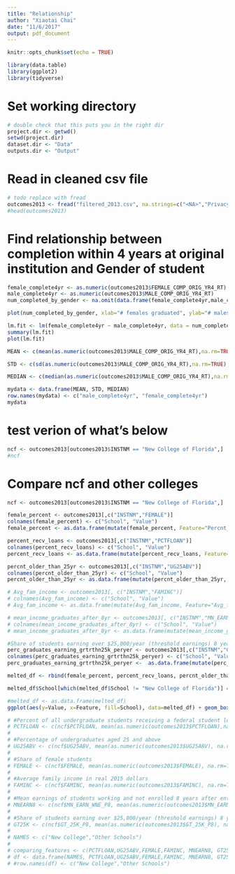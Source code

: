 ```yaml
---
title: "Relationship"
author: "Xiaotai Chai"
date: "11/6/2017"
output: pdf_document
---
```


```r
knitr::opts_chunk$set(echo = TRUE)
```

```r
library(data.table)
library(ggplot2)
library(tidyverse)
```


# Set working directory  
```r
# double check that this puts you in the right dir
project.dir <- getwd()
setwd(project.dir)
dataset.dir <- "Data"
outputs.dir <- "Output"
```

# Read in cleaned csv file
```r
# todo replace with fread
outcomes2013 <- fread("filtered_2013.csv", na.strings=c("<NA>","PrivacySuppressed"))
#head(outcomes2013)
```

# Find relationship between completion within 4 years at original institution and Gender of student
```r
female_complete4yr <- as.numeric(outcomes2013$FEMALE_COMP_ORIG_YR4_RT)
male_complete4yr <- as.numeric(outcomes2013$MALE_COMP_ORIG_YR4_RT)
num_completed_by_gender <- na.omit(data.frame(female_complete4yr,male_complete4yr))  # omit rows were either F or M is NA

plot(num_completed_by_gender, xlab="# females graduated", ylab="# males graduated")+title("# of graduates, male vs female")

lm.fit <- lm(female_complete4yr ~ male_complete4yr, data = num_completed_by_gender)
summary(lm.fit)
plot(lm.fit)

MEAN <- c(mean(as.numeric(outcomes2013$MALE_COMP_ORIG_YR4_RT),na.rm=TRUE), mean(as.numeric(outcomes2013$FEMALE_COMP_ORIG_YR4_RT),na.rm=TRUE)) 

STD <- c(sd(as.numeric(outcomes2013$MALE_COMP_ORIG_YR4_RT),na.rm=TRUE), sd(as.numeric(outcomes2013$FEMALE_COMP_ORIG_YR4_RT),na.rm=TRUE)) 

MEDIAN <- c(median(as.numeric(outcomes2013$MALE_COMP_ORIG_YR4_RT),na.rm=TRUE), median(as.numeric(outcomes2013$FEMALE_COMP_ORIG_YR4_RT),na.rm=TRUE)) 

mydata <- data.frame(MEAN, STD, MEDIAN)
row.names(mydata) <- c("male_complete4yr", "female_complete4yr")
mydata
```

# test verion of what's below
```r
ncf <- outcomes2013[outcomes2013$INSTNM == "New College of Florida",]
#ncf
```




# Compare ncf and other colleges
```r
ncf <- outcomes2013[outcomes2013$INSTNM == "New College of Florida",]

female_percent <- outcomes2013[,c("INSTNM","FEMALE")]
colnames(female_percent) <- c("School", "Value")
female_percent <- as.data.frame(mutate(female_percent, Feature="Percnt_female"))

percent_recv_loans <- outcomes2013[,c("INSTNM","PCTFLOAN")]
colnames(percent_recv_loans) <- c("School", "Value")
percent_recv_loans <- as.data.frame(mutate(percent_recv_loans, Feature="Percnt_reciv_loan"))

percnt_older_than_25yr <- outcomes2013[,c("INSTNM","UG25ABV")]
colnames(percnt_older_than_25yr) <- c("School", "Value")
percnt_older_than_25yr <- as.data.frame(mutate(percnt_older_than_25yr, Feature="Percnt_older_than_25yr"))

# Avg_fam_income <- outcomes2013[, c("INSTNM","FAMINC")]
# colnames(Avg_fam_income) <- c("School", "Value")
# Avg_fam_income <- as.data.frame(mutate(Avg_fam_income, Feature="Avg_fam_income"))

# mean_income_graduates_after_8yr <- outcomes2013[, c("INSTNM","MN_EARN_WNE_P8")]
# colnames(mean_income_graduates_after_8yr) <- c("School", "Value")
# mean_income_graduates_after_8yr <- as.data.frame(mutate(mean_income_graduates_after_8yr, Feature="Mean_income_graduates_after_8yr"))

#Share of students earning over $25,000/year (threshold earnings) 8 years after entry
perc_graduates_earning_grtrthn25k_peryer <- outcomes2013[,c("INSTNM","GT_25K_P8")]
colnames(perc_graduates_earning_grtrthn25k_peryer) <- c("School", "Value")
perc_graduates_earning_grtrthn25k_peryer <-  as.data.frame(mutate(perc_graduates_earning_grtrthn25k_peryer, Feature="Perc_graduates_earning_grtrthn25k_peryer"))

melted_df <- rbind(female_percent, percent_recv_loans, percnt_older_than_25yr,perc_graduates_earning_grtrthn25k_peryer)# mean_income_graduates_after_8yr, Avg_fam_income

melted_df$School[which(melted_df$School != "New College of Florida")] = "Other schools"

#melted_df <- as.data.frame(melted_df)
ggplot(aes(y=Value, x=Feature, fill=School), data=melted_df) + geom_boxplot()

# #Percent of all undergraduate students receiving a federal student loan
# PCTFLOAN <- c(ncf$PCTFLOAN, mean(as.numeric(outcomes2013$PCTFLOAN),na.rm=TRUE)) 
# 
# #Percentage of undergraduates aged 25 and above
# UG25ABV <- c(ncf$UG25ABV, mean(as.numeric(outcomes2013$UG25ABV), na.rm=TRUE))
# 
# #Share of female students
# FEMALE <- c(ncf$FEMALE, mean(as.numeric(outcomes2013$FEMALE), na.rm=TRUE))
# 
# #Average family income in real 2015 dollars
# FAMINC <- c(ncf$FAMINC, mean(as.numeric(outcomes2013$FAMINC), na.rm=TRUE))
# 
# #Mean earnings of students working and not enrolled 8 years after entry
# MNEARN8 <- c(ncf$MN_EARN_WNE_P8, mean(as.numeric(outcomes2013$MN_EARN_WNE_P8), na.rm=TRUE))
# 
# #Share of students earning over $25,000/year (threshold earnings) 8 years after entry
# GT25K <- c(ncf$GT_25K_P8, mean(as.numeric(outcomes2013$GT_25K_P8), na.rm=TRUE))
# 
# NAMES <- c("New College","Other Schools")
# 
# comparing_features <- c(PCTFLOAN,UG25ABV,FEMALE,FAMINC, MNEARN8, GT25K)
# df <- data.frame(NAMES, PCTFLOAN,UG25ABV,FEMALE,FAMINC, MNEARN8, GT25K)
# #row.names(df) <- c("New College","Other Schools")
```
